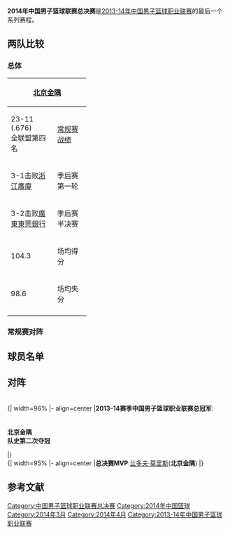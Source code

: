 {{Infobox sports season
| title            =2014年中国男子篮球职业联赛总决赛
| league           =[[中国男子篮球职业联赛|CBA]]
| sport            =[[篮球|篮球]]
| logo             =<!-- 檔案不存在 CBA_logo.jpg ，可從英文維基百科取得 -->
| pixels           =130px
| caption          =CBA标志
| duration         =2014年3月19日—2014年4月2日
| no_of_teams      =2
| attendance       =
| TV               =[[中国中央电视台体育频道|CCTV5]]、[[中国中央电视台体育赛事频道|CCTV5+]]<small>（全国）
| season           =
| season_champs    = 
| MVP              = 
| MVP_link         =
| top_scorer       = 
| playoffs         =
| playoffs_link    =
| conf1            =
| conf1_link       =
| conf1_champ      =
| conf1-runner-up  =
| conf2            =
| conf2_link       =
| conf2_champ      =
| conf2-runner-up  =
| finals           = 
| finals_link      =
| finals_champ     = [[北京鸭首钢篮球俱乐部|北京金隅]]
| finals_runner-up = [[新疆广汇篮球俱乐部|新疆广汇]]
| finals_MVP       = [[兰多夫·莫里斯|兰多夫·莫里斯]]
| finals_MVP_link  =
| seasonslist      =中国男子篮球职业联赛总决赛
| seasonslistnames =CBA总决赛
| prevseason_link  =2013年CBA总决赛
| prevseason_year  =2013
| nextseason_link  =2015年CBA总决赛
| nextseason_year  =2015
}}

'''2014年中国男子篮球联赛总决赛'''是[[2013-14年中国男子篮球职业联赛|2013-14年中国男子篮球职业联赛]]的最后一个系列赛程。

== 两队比较 ==
===总体===
{|width=60% border=0 class=wikitable
|- valign=top
!colspan=2 width=30%|[[北京鸭首钢篮球俱乐部|北京金隅]]!!colspan=2 width=30%|[[新疆广汇篮球俱乐部|新疆广汇]]
|-
|23-11 (.676)<br />全联盟第四名
!colspan=2|[[2012-13年中国男子篮球职业联赛#常规赛|常规赛战绩]]
|26-8 (.765）<br />全联盟第二名
|-
|3-1击败[[浙江猛狮篮球俱乐部|浙江廣廈]]
!colspan=2|季后赛第一轮
|3-1击败[[辽宁衡业篮球俱乐部|遼寧藥都本溪]] 
|-
|3-2击败[[广东华南虎篮球俱乐部|廣東東莞銀行]]
!colspan=2|季后赛半决赛
|3-0击败[[东莞烈豹篮球俱乐部|東莞馬可波羅]]
|-
|104.3
!colspan=2|场均得分
|105.0
|-
|98.6
!colspan=2|场均失分
|93.5
|-
|}

===常规赛对阵===

{{basketballbox
 | bg=#fff
 | date = 2013年11月10日
 | report = [http://cbadata.sports.sohu.com/game/show/2013/4 比赛报告]
 | team1 = 新疆广汇汽车|score1=98
 | team2 = '''北京金隅|score2=106'''
 | points1= [[斯蒂芬·马布里|斯蒂芬·马布里]]（20分） |points2= [[唐正东|唐正东]]（20分）
 | place = 乌鲁木齐红山体育场，[[乌鲁木齐|乌鲁木齐]] 
 | 
 }}
{{basketballbox
 | date = 2013年2月15日
 | report = [http://cbadata.sports.sohu.com/game/show/2013/156 比赛报告]
 | team1 = 北京金隅|score1=92
 | team2 = '''新疆广汇汽车|score2=97'''
 | points1= [[兰多夫·莫里斯|兰多夫·莫里斯]]（35分） |points2= [[莱斯特·哈德森|莱斯特·哈德森]]（26分）
 | place = [[万事达中心|万事达中心]]，[[北京|北京]]
 }}

== 球员名单 ==

==对阵==
{{basketballbox
 | bg = #fff
 | date = 3月19日
 | time = 19点35分
 | report = [http://cbadata.sports.sohu.com/game/show/2013/330 比赛报告]
 | team1 = 新疆广汇
 | score1 = 75
 | score2 = '''95'''
 | team2 = '''北京金隅'''
 | Q1 = 28 - '''29'''
 | Q2 = 11 - '''17'''
 | Q3 = 20 - '''25'''
 | Q4 = 16 - '''24'''
 | points1= 莱斯特·哈德森（21分）  |points2= 兰多夫·莫里斯（23分）
 | rebounds1= 詹姆斯·辛格尔顿（12个）  |rebounds2= 兰多夫·莫里斯（13个）
 | assist1= 辛格尔顿 ,西热力江, 杨敬敏, 张庆鹏（2次） |assist2= 斯蒂芬·马布里（5次）
 | place = 紅山體育中心，[[烏魯木齊|烏魯木齊]]
}}
{{basketballbox
 | bg = #eee
 | date = 3月21日
 | time = 19点35分
 | report = [http://cbadata.sports.sohu.com/game/show/2013/331 比赛报告]
| team1 = 新疆广汇
 | score1 = 86
 | score2 = '''90'''
 | team2 = '''北京金隅'''
 | Q1 = 19 - '''23'''
 | Q2 = 14 - '''21'''
 | Q3 = '''24''' - 20
 | Q4 = '''24''' - 17
 | OT = 5 - '''9'''
 | points1= 西热力江（18分） |points2= 兰多夫·莫里斯（31分）
 | rebounds1= 詹姆斯·辛格尔顿（11个）  |rebounds2= 兰多夫·莫里斯（17个）
 | assist1= 莱斯特·哈德森（8次） |assist2= 孙悦（6次）
 | place = 紅山體育中心，[[烏魯木齊|烏魯木齊]] '''OT'''
}}
{{basketballbox
 | bg = #fff
 | date = 3月23日
 | time = 19点45分
 | report = [http://cbadata.sports.sohu.com/game/show/2013/332 比赛报告]
 | team1 = 北京金隅
 | score1 = 81
 | score2 = '''92'''
 | team2 = '''新疆广汇'''
 | Q1 = 22 - '''24'''
 | Q2 = 24 - '''25'''
 | Q3 = 18 - '''22'''
 | Q4 = 17 - '''21'''
 | points1= 斯蒂芬·马布里（23分） |points2= 莱斯特·哈德森（24分）
 | rebounds1= 兰多夫·莫里斯（14个）  |rebounds2= 詹姆斯·辛格尔顿（18个）
 | assist1= 斯蒂芬·马布里（5次） |assist2= 西热力江（4次）
 | place = [[万事达中心|万事达中心]]，[[北京|北京]]
}}
{{basketballbox
 | bg = #eee
 | date = 3月26日
 | time = 19点35分
 | report = [http://cbadata.sports.sohu.com/game/show/2013/333 比赛报告]
 | team1 = '''北京金隅'''
 | score1 = '''94'''
 | score2 = 88
 | team2 = 新疆广汇
 | Q1 = '''28''' - 25
 | Q2 = '''19''' - 16
 | Q3 = '''22''' - 19
 | Q4 = 25 - '''28'''
 | points1= 斯蒂芬·马布里（23分）  |points2= 莱斯特·哈德森（27分）
 | rebounds1= 兰多夫·莫里斯（8个）  |rebounds2= 詹姆斯·辛格尔顿（11个）
 | assist1= 斯蒂芬·马布里（8次） |assist2= 西热力江, 哈德森（3次）
 | place = [[万事达中心|万事达中心]]，[[北京|北京]]
}}
{{basketballbox
 | bg = #eee
 | date = 3月28日
 | time = 19点35分
 | report = [http://cbadata.sports.sohu.com/game/show/2013/334 比赛报告]
 | team1 = 北京金隅
 | score1 = 80
 | score2 = '''83'''
 | team2 = '''新疆广汇'''
 | Q1 = '''19''' - 15
 | Q2 = '''27''' - 21
 | Q3 = 15 - '''24'''
 | Q4 = 19 - '''23'''
 | points1= 孙悦（17分） |points2= 莱斯特·哈德森（36分）
 | rebounds1= 吉喆（14個） |rebounds2= 哈德森, 刘书楠（13個）
 | assist1= 兰多夫·莫里斯（5次） |assist2= 莱斯特·哈德森（5次）
 | place = [[万事达中心|万事达中心]]，[[北京|北京]]
}}
{{basketballbox
 | bg = #fff
 | date = 3月30日
 | time = 19点35分
 | report = [http://cbadata.sports.sohu.com/game/show/2013/335 比赛报告]
 | team1 = 新疆广汇
 | score1 = 88
 | score2 = '''98'''
 | team2 = '''北京金隅'''
 | Q1 = 19 - '''27'''
 | Q2 = 21 - '''27'''
 | Q3 = '''25''' - 12
 | Q4 = 23 - '''32'''
 | points1= 雷吉·奥克萨（18分）  |points2= 兰多夫·莫里斯（30分）
 | rebounds1= 杨敬敏（10个）  |rebounds2= 兰多夫·莫里斯（11个）
 | assist1= 莱斯特·哈德森（5次） |assist2= 斯蒂芬·马布里（5次）
 | place = 紅山體育中心，[[烏魯木齊|烏魯木齊]]
}}
<br />
{| width=96%
|- align=center
|'''2013-14赛季中国男子篮球职业联赛总冠军''':<br /><br /><br />'''北京金隅'''<br/> '''队史第二次夺冠'''

|}
<br />
{| width=95%
|- align=center
|'''总决赛MVP''':[[兰多夫·莫里斯|兰多夫·莫里斯]]('''北京金隅''')
|}

== 参考文献 ==
{{reflist}}

{{2013-14赛季CBA总冠军}}
{{北京鸭}}
{{中国男子篮球职业联赛}}

[[Category:中国男子篮球职业联赛总决赛|Category:中国男子篮球职业联赛总决赛]]
[[Category:2014年中国篮球|Category:2014年中国篮球]]
[[Category:2014年3月|Category:2014年3月]]
[[Category:2014年4月|Category:2014年4月]]
[[Category:2013-14年中国男子篮球职业联赛|Category:2013-14年中国男子篮球职业联赛]]